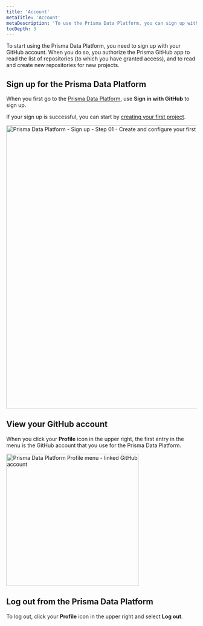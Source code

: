 ```yaml
---
title: 'Account'
metaTitle: 'Account'
metaDescription: 'To use the Prisma Data Platform, you can sign up with your GitHub account. If you already have an existing GitHub login session, '
tocDepth: 3
---
```


<TopBlock>

To start using the Prisma Data Platform, you need to sign up with your GitHub account. When you do so, you authorize the Prisma GitHub app to read the list of repositories (to which you have granted access), and to read and create new repositories for new projects.

</TopBlock>

## Sign up for the Prisma Data Platform

When you first go to the [Prisma Data Platform](https://cloud.prisma.io), use **Sign in with GitHub** to sign up.

If your sign up is successful, you can start by [creating your first project](/data-platform/projects/add-project).

<img
    src="https://res.cloudinary.com/prismaio/image/upload/v1666858984/docs/pdp/sign-up/sign-up-01-create-first-project_m2nhoc.png"
    alt="Prisma Data Platform - Sign up - Step 01 - Create and configure your first JavaScript/TypeScript project"
    width="750px"
/>

## View your GitHub account

When you click your **Profile** icon in the upper right, the first entry in the menu is the GitHub account that you use for the Prisma Data Platform.

<img
  src="https://res.cloudinary.com/prismaio/image/upload/v1663241566/docs/pdp/profile-menu-github-account_lctpzi.png"
  width="350px"
  alt="Prisma Data Platform Profile menu - linked GitHub account"
/>

## Log out from the Prisma Data Platform

To log out, click your **Profile** icon in the upper right and select **Log out**.
